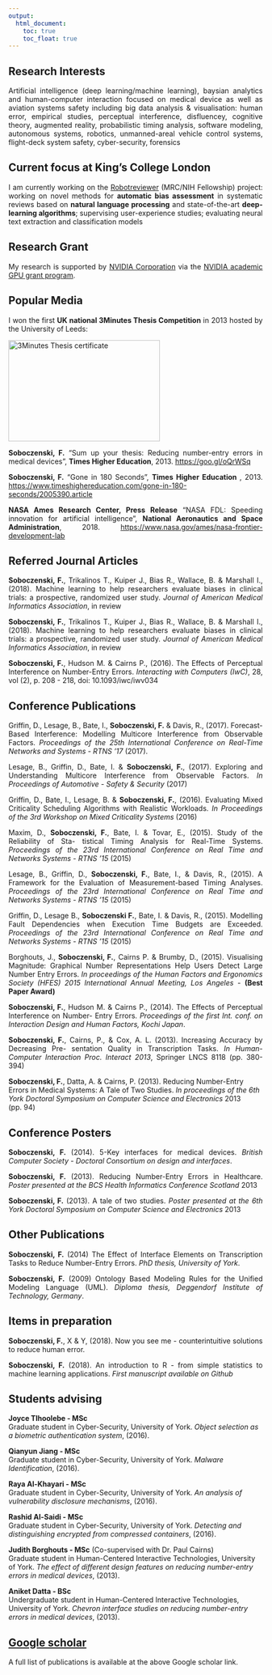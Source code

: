 ```yaml
---
output:
  html_document: 
    toc: true
    toc_float: true
---
```


<link rel="stylesheet" href="styles.css" type="text/css">

## Research Interests

<p align="justify">Artificial intelligence (deep learning/machine learning), baysian analytics and human-computer interaction focused on medical device as well as aviation systems safety including big data analysis & visualisation: human error, empirical studies, perceptual interference, disfluencey, cognitive theory, augmented reality, probabilistic timing analysis, software modeling, autonomous systems, robotics, unmanned-areal vehicle control systems, flight-deck system safety, cyber-security, forensics</p>

## Current focus at King's College London

<p align="justify">I am currently working on the [Robotreviewer](http://www.robotreviewer.net/) (MRC/NIH Fellowship) project: working on novel methods for <b>automatic bias assessment</b> in systematic reviews based on <b>natural language processing</b> and state-of-the-art <b>deep-learning algorithms</b>; supervising user-experience studies; evaluating neural text extraction and classification models</p>

## Research Grant
<p align="justify">My research is supported by [NVIDIA Corporation](http://www.nvidia.com/) via the [NVIDIA academic GPU grant program](https://developer.nvidia.com/academic_gpu_seeding).</p>

## Popular Media

<p align="justify">I won the first **UK national 3Minutes Thesis Competition** in 2013 hosted by the University of Leeds:</p>

<img src="images/3minutes.jpg" alt="3Minutes Thesis certificate" style="width:300px;height:200px;">

<p align="justify">**Soboczenski, F.** “Sum up your thesis: Reducing number-entry errors in medical devices”,
**Times Higher Education**, 2013. [https://goo.gl/oQrWSq](https://goo.gl/oQrWSq)</p>

<p align="justify">**Soboczenski, F.** "Gone in 180 Seconds”,  **Times Higher Education **, 2013. [https://www.timeshighereducation.com/gone-in-180-seconds/2005390.article](https://www.timeshighereducation.com/gone-in-180-seconds/2005390.article)</p>

<p align="justify">**NASA Ames Research Center, Press Release** "NASA FDL: Speeding innovation for artificial intelligence”,  **National Aeronautics and Space Administration**, 2018. [https://www.nasa.gov/ames/nasa-frontier-development-lab](https://www.nasa.gov/ames/nasa-frontier-development-lab)</p>

## Referred Journal Articles

<p align="justify">**Soboczenski, F.**, Trikalinos T., Kuiper J., Bias R., Wallace, B. & Marshall I., (2018). Machine learning to help researchers evaluate biases in clinical trials: a prospective, randomized user study. *Journal of American Medical Informatics Association*, in review</p>

<p align="justify">**Soboczenski, F.**, Trikalinos T., Kuiper J., Bias R., Wallace, B. & Marshall I., (2018). Machine learning to help researchers evaluate biases in clinical trials: a prospective, randomized user study. *Journal of American Medical Informatics Association*, in review</p>

<p align="justify">**Soboczenski, F.**, Hudson M. & Cairns P., (2016). The Effects of Perceptual Interference on Number-Entry Errors. *Interacting with Computers (IwC)*, 28, vol (2), p. 208 - 218, doi: 10.1093/iwc/iwv034</p>

## Conference Publications

<p align="justify">Griffin, D., Lesage, B., Bate, I., **Soboczenski, F.** & Davis, R., (2017). Forecast-Based Interference: Modelling Multicore Interference from Observable Factors. *Proceedings of the 25th International Conference on Real-Time Networks and Systems - RTNS ’17 *(2017).
</p>
<p align="justify">Lesage, B., Griffin, D., Bate, I. & **Soboczenski, F.**, (2017). Exploring and Understanding Multicore Interference from Observable Factors. *In Proceedings of Automotive - Safety & Security* (2017)</p>
<p align="justify">Griffin, D., Bate, I., Lesage, B. & **Soboczenski, F.**, (2016). Evaluating Mixed Criticality Scheduling Algorithms with Realistic Workloads. *In Proceedings of the 3rd Workshop on Mixed Criticality Systems* (2016)</p>
<p align="justify">Maxim, D., **Soboczenski, F.**, Bate, I. & Tovar, E., (2015). Study of the Reliability of Sta- tistical Timing Analysis for Real-Time Systems. *Proceedings of the 23rd International Conference on Real Time and Networks Systems - RTNS ’15 *(2015)
</p>
<p align="justify">Lesage, B., Griffin, D., **Soboczenski, F.**, Bate, I., & Davis, R., (2015). A Framework for the Evaluation of Measurement-based Timing Analyses. *Proceedings of the 23rd International Conference on Real Time and Networks Systems - RTNS ’15 *(2015)
</p>
<p align="justify">Griffin, D., Lesage B., **Soboczenski F.**, Bate, I. & Davis, R., (2015). Modelling Fault Dependencies when Execution Time Budgets are Exceeded. *Proceedings of the 23rd International Conference on Real Time and Networks Systems - RTNS ’15 *(2015)
</p>
<p align="justify">Borghouts, J., **Soboczenski, F.**, Cairns P. & Brumby, D., (2015). Visualising Magnitude: Graphical Number Representations Help Users Detect Large Number Entry Errors. *In proceedings of the Human Factors and Ergonomics Society (HFES) 2015 International Annual Meeting, Los Angeles* - **(Best Paper Award)**</p>

<p align="justify">**Soboczenski, F.**, Hudson M. & Cairns P., (2014). The Effects of Perceptual Interference on Number- Entry Errors. *Proceedings of the first Int. conf. on Interaction Design and Human Factors, Kochi Japan*.</p>

<p align="justify">**Soboczenski, F.**, Cairns, P., & Cox, A. L. (2013). Increasing Accuracy by Decreasing Pre- sentation Quality in Transcription Tasks. *In Human-Computer Interaction Proc. Interact 2013*, Springer LNCS 8118 (pp. 380-394)</p>

<p align="justify">**Soboczenski, F.**, Datta, A. & Cairns, P. (2013). Reducing Number-Entry Errors in Medical Systems: A Tale of Two Studies. *In proceedings of the 6th York Doctoral Symposium on Computer Science and Electronics* 2013 (pp. 94)

## Conference Posters

<p align="justify">**Soboczenski, F.** (2014). 5-Key interfaces for medical devices. *British Computer Society - Doctoral Consortium on design and interfaces*.</p>

<p align="justify">**Soboczenski, F.** (2013). Reducing Number-Entry Errors in Healthcare. *Poster presented at the BCS Health Informatics Conference Scotland* 2013</p>

<p align="justify">**Soboczenski, F.** (2013). A tale of two studies. *Poster presented at the 6th York Doctoral Symposium on Computer Science and Electronics* 2013</p>

## Other Publications

<p align="justify">**Soboczenski, F.** (2014) The Effect of Interface Elements on Transcription Tasks to Reduce Number-Entry Errors. *PhD thesis, University of York*.</p>

<p align="justify">**Soboczenski, F.** (2009) Ontology Based Modeling Rules for the Unified Modeling Language (UML). *Diploma thesis, Deggendorf Institute of Technology, Germany*.</p>

## Items in preparation

<p align="justify">**Soboczenski, F.**, X & Y, (2018). Now you see me - counterintuitive solutions to reduce human error.</p>

<p align="justify">**Soboczenski, F.** (2018). An introduction to R - from simple statistics to machine learning applications. *First manuscript available on Github*</p>

## Students advising 

**Joyce Tlhoolebe - MSc**<br>
Graduate student in Cyber-Security, University of York. *Object selection as a biometric authentication system*, (2016).

**Qianyun Jiang - MSc**<br>
Graduate student in Cyber-Security, University of York. *Malware Identification*, (2016).

**Raya Al-Khayari - MSc**<br>
Graduate student in Cyber-Security, University of York. *An analysis of vulnerability disclosure mechanisms*, (2016).

**Rashid Al-Saidi - MSc**<br>
Graduate student in Cyber-Security, University of York. *Detecting and distinguishing encrypted from compressed containers*, (2016).

**Judith Borghouts - MSc** (Co-supervised with Dr. Paul Cairns)<br>
Graduate student in Human-Centered Interactive Technologies, University of York. *The effect of different design features on reducing number-entry errors in medical devices*, (2013).

**Aniket Datta - BSc**<br>
Undergraduate student in Human-Centered Interactive Technologies, University of York. *Chevron interface studies on reducing number-entry errors in medical devices*, (2013).

## [Google scholar]()

A full list of publications is available at the above Google scholar link.


